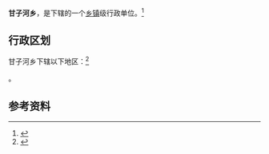 {{中国乡级行政区|63/22/23/203/000}}

'''甘子河乡'''，是{{PRC admin/fullname|63/22/23/203/000|3}}下辖的一个[[乡镇|乡镇]]级行政单位。<ref>{{PRC admin/ref sgc|{{PRC admin/parent|63/22/23/203/000}}}}</ref>

== 行政区划 ==

甘子河乡下辖以下地区：<ref>{{PRC admin/ref sgc|63/22/23/203/000}}</ref>

{{PRC admin/children|63/22/23/203/000}}。

== 参考资料 ==

{{reflist}}

{{行政区划小作品}}
{{PRC admin/navcat|63/22/23/203/000}}